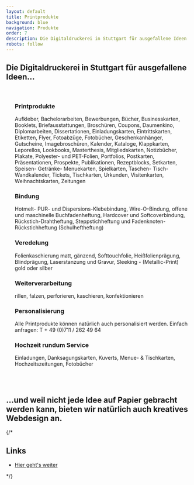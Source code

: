 ```yaml
---
layout: default
title: Printprodukte
background: blue
navigation: Produkte
order: 7
description: Die Digitaldruckerei in Stuttgart für ausgefallene Ideen
robots: follow
---
```

<div className="flowing-text">
  <h2>Die Digitaldruckerei in Stuttgart für ausgefallene Ideen...</h2>
<br/>
  <ul>
		<h3><strong>Printprodukte</strong></h3>
		Aufkleber, Bachelorarbeiten, Bewerbungen, Bücher, Businesskarten, Booklets, Briefausstattungen,
  Broschüren, Coupons, Daumenkino, Diplomarbeiten, Dissertationen, Einladungskarten, Eintrittskarten, Etiketten, Flyer, Fotoabzüge, Fotobücher, Geschenkanhänger, Gutscheine, Imagebroschüren,
  Kalender, Kataloge, Klappkarten, Leporellos, Lookbooks, Masterthesis, Mitgliedskarten, Notizbücher, Plakate, Polyester- und PET-Folien, Portfolios, Postkarten, Präsentationen, Prospekte, Publikationen,
  Rezeptblocks, Setkarten, Speisen- Getränke- Menuekarten, Spielkarten, Taschen- Tisch- Wandkalender, Tickets,
  Tischkarten, Urkunden, Visitenkarten, Weihnachtskarten, Zeitungen
   <h3><strong>Bindung</strong></h3>
  Hotmelt- PUR- und Dispersions-Klebebindung, Wire-O-Bindung, offene und maschinelle
  Buchfadenheftung, Hardcover und Softcoverbindung, Rückstich-Drahtheftung, Steppstichheftung und
  Fadenknoten-Rückstichheftung (Schulheftheftung)
  <h3><strong>Veredelung</strong></h3>
  Folienkaschierung matt, gänzend, Softtouchfolie, Heißfolienprägung, Blindprägung,
  Laserstanzung und Gravur, Sleeking - (Metallic-Print) gold oder silber
  <h3><strong>Weiterverarbeitung</strong></h3>
  rillen, falzen, perforieren, kaschieren, konfektionieren
  <h3><strong>Personalisierung</strong></h3>
  Alle Printprodukte können natürlich auch personalisiert werden. Einfach anfragen: T + 49 (0)711 / 262 49 64
  <br/>
  <h3><strong>Hochzeit rundum Service</strong></h3> Einladungen, Danksagungskarten, Kuverts, Menue- & Tischkarten,
  Hochzeitszeitungen, Fotobücher
  <br/>
  <br/>
 </ul>
  <br/><h2>...und weil nicht jede Idee auf Papier gebracht werden kann, 
    bieten wir natürlich auch kreatives Webdesign an.</h2>
  {/* <h2>Links</h2>
  <ul>
    <li><a href="#">Hier geht's weiter</a></li>
  </ul> */}
</div>
